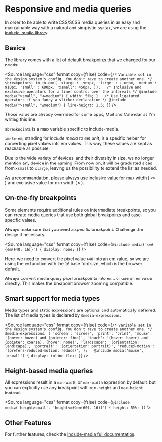 


<Meta title={getTitle(__filename)} />

# Responsive and media queries

In order to be able to write CSS/SCSS media queries in an easy and maintainable way with a natural and simplistic syntax, we are using the [include-media library](https://eduardoboucas.github.io/include-media/).

## Basics

The library comes with a list of default breakpoints that we changed for our needs:

<Source
    language="css"
    format
    copy={false}
    code={`
/* Variable set in the design system's config. You don't have to create another one. */
$breakpoints: im-to-em((
    'xlarge': 1500px,
    'large' : 1100px,
    'medium': 910px,
    'small' : 680px,
    'xsmall': 450px,
));
 
/* Inclusive and exclusive operators for a finer control over the intervals */
@include media(">small", "<=medium") {
    width: 50%;
}
 
/* Use ligatured operators if you fancy a slicker declaration */
@include media(">small", "≤medium") {
    line-height: 1.5;
}
`}
/>

Those value are already overrided for some apps, Mail and Calendar as I'm writing this line.

`$breakpoints` is a map variable specific to include-media.

`im-to-em`, standing for _include media to em unit_, is a specific helper for converting pixel values into em values. This way, these values are kept as reachable as possible.

Due to the wide variety of devices, and their diversity in size, we no longer mention any device in the naming. From now on, it will be graduated sizes from `xsmall` to `xlarge`, leaving us the possibility to extend the list as needed.

<Alert type="warning">
    As a recommandation, please always use inclusive value for max witdh (
    <b>
        <code>&lt;=</code>
    </b>
    ) and exclusive value for min width (<b>
        <code>&gt;</code>
    </b>
    ).
</Alert>

## On-the-fly breakpoints

Some elements require additional rules on intermediate breakpoints, so you can create media queries that use both global breakpoints and case-specific values.

<Alert type="warning">Always make sure that you need a specific breakpoint. Challenge the design if necessary.</Alert>

<Source
    language="css"
    format
    copy={false}
    code={`
@include media('<=#{em(640, 16)}') {
    display: none;
}
`}
/>

Here, we need to convert the pixel value `640` into an em value, so we are using the `em` function with the `16` base font size, which is the browser default.

<Alert type="warning">
    Always convert media query pixel breakpoints into <code>em</code>… or use an <code>em</code> value directly. This
    makes the breapoint browser zooming compatible.
</Alert>

## Smart support for media types

Media types and static expressions are optional and automatically deferred. The list of media types is declared by `$media-expressions`.

<Source
    language="css"
    format
    copy={false}
    code={`
/* Variable set in the design system's config. You don't have to create another one. */
$media-expressions: (
    'screen': 'screen',
    'print': 'print',
    'mouse': '(hover: hover) and (pointer: fine)',
    'touch': '(hover: hover) and (pointer: coarse), (hover: none)',
    'landscape': '(orientation: landscape)',
    'portrait': '(orientation: portrait)',
    'reduced-motion': '(prefers-reduced-motion: reduce)',
);
 
@include media('mouse', '>small') {
    display: inline-flex;
}
`}
/>

## Height-based media queries

All expressions result in a `min-width` or `max-width` expression by default, but you can explicitly use any breakpoint with `min-height` and `max-height` instead.

<Source
    language="css"
    format
    copy={false}
    code={`
@include media('height>small', 'height<=#{em(600, 16)}') {
    height: 50%;
}
`}
/>

## Other Features

For further features, check the [include-media full documentation](https://eduardoboucas.github.io/include-media/documentation/).
